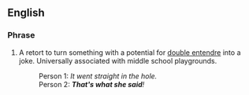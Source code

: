 ==English==

===Phrase===
{{infl|en|phrase}}

# A retort to turn something with a potential for [[double entendre]] into a joke. Universally associated with middle school playgrounds.
#: Person 1: ''It went straight in the hole.''
#: Person 2: '''''That's what she said'''!''